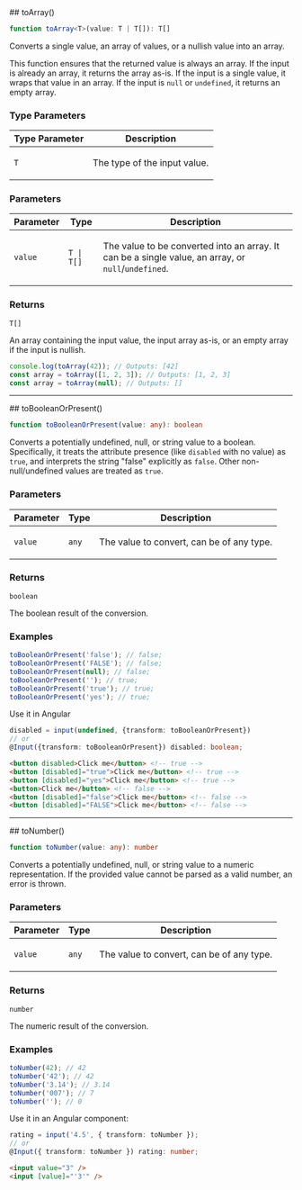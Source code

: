 
[//]: # (Do not edit directly)
[//]: # (Generated by the Cocokits TypeDoc custom theme on Sun Jan 19 2025)



<Meta title='Utils/Transform'/>
<MdxPage breadcrumb='Utils' title='Transform' tocItems={tocItems} hideThemeSwitcher={true}>
<div>
</div><div id="selection_toarray">
## toArray()

```ts
function toArray<T>(value: T | T[]): T[]
```

Converts a single value, an array of values, or a nullish value into an array.

This function ensures that the returned value is always an array. If the input is already an array,
it returns the array as-is. If the input is a single value, it wraps that value in an array.
If the input is `null` or `undefined`, it returns an empty array.

### Type Parameters

<table class="arg-type-table arg-type-table--full-width">
<thead>
<tr>
<th>Type Parameter</th>
<th>Description</th>
</tr>
</thead>
<tbody>
<tr>
<td>

`T`

</td>
<td>

The type of the input value.

</td>
</tr>
</tbody>
</table>

### Parameters

<table class="arg-type-table arg-type-table--full-width">
<thead>
<tr>
<th>Parameter</th>
<th>Type</th>
<th>Description</th>
</tr>
</thead>
<tbody>
<tr>
<td>

`value`

</td>
<td>

`T | T[]`

</td>
<td>

The value to be converted into an array. It can be a single value, an array, or `null`/`undefined`.

</td>
</tr>
</tbody>
</table>

### Returns

`T[]`

An array containing the input value, the input array as-is, or an empty array if the input is nullish.

```typescript
console.log(toArray(42)); // Outputs: [42]
const array = toArray([1, 2, 3]); // Outputs: [1, 2, 3]
const array = toArray(null); // Outputs: []
```

***

</div><div id="selection_tobooleanorpresent">
## toBooleanOrPresent()

```ts
function toBooleanOrPresent(value: any): boolean
```

Converts a potentially undefined, null, or string value to a boolean.
Specifically, it treats the attribute presence (like `disabled` with no value)
as `true`, and interprets the string "false" explicitly as `false`.
Other non-null/undefined values are treated as `true`.

### Parameters

<table class="arg-type-table arg-type-table--full-width">
<thead>
<tr>
<th>Parameter</th>
<th>Type</th>
<th>Description</th>
</tr>
</thead>
<tbody>
<tr>
<td>

`value`

</td>
<td>

`any`

</td>
<td>

The value to convert, can be of any type.

</td>
</tr>
</tbody>
</table>

### Returns

`boolean`

The boolean result of the conversion.

### Examples

```typescript
toBooleanOrPresent('false'); // false;
toBooleanOrPresent('FALSE'); // false;
toBooleanOrPresent(null); // false;
toBooleanOrPresent(''); // true;
toBooleanOrPresent('true'); // true;
toBooleanOrPresent('yes'); // true;
```

Use it in Angular
```typescript
disabled = input(undefined, {transform: toBooleanOrPresent})
// or
@Input({transform: toBooleanOrPresent}) disabled: boolean;
```
```html
<button disabled>Click me</button> <!-- true -->
<button [disabled]="true">Click me</button> <!-- true -->
<button [disabled]="yes">Click me</button> <!-- true -->
<button>Click me</button> <!-- false -->
<button [disabled]="false">Click me</button> <!-- false -->
<button [disabled]="FALSE">Click me</button> <!-- false -->
```

***

</div><div id="selection_tonumber">
## toNumber()

```ts
function toNumber(value: any): number
```

Converts a potentially undefined, null, or string value to a numeric representation.
If the provided value cannot be parsed as a valid number, an error is thrown.

### Parameters

<table class="arg-type-table arg-type-table--full-width">
<thead>
<tr>
<th>Parameter</th>
<th>Type</th>
<th>Description</th>
</tr>
</thead>
<tbody>
<tr>
<td>

`value`

</td>
<td>

`any`

</td>
<td>

The value to convert, can be of any type.

</td>
</tr>
</tbody>
</table>

### Returns

`number`

The numeric result of the conversion.

### Examples

```typescript
toNumber(42); // 42
toNumber('42'); // 42
toNumber('3.14'); // 3.14
toNumber('007'); // 7
toNumber(''); // 0
```

Use it in an Angular component:
```typescript
rating = input('4.5', { transform: toNumber });
// or
@Input({ transform: toNumber }) rating: number;
```
```html
<input value="3" />
<input [value]="'3'" />
```

</div>
</MdxPage>
